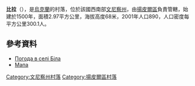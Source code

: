 {{coord|48|15|6|N|28|13|16|E|scale:30000|display=title}}

'''比拉'''（{{lang-uk|Біла}}），是[[烏克蘭|烏克蘭]]的村落，位於該國西南部[[文尼察州|文尼察州]]，由[[揚皮爾區|揚皮爾區]]負責管轄，始建於1500年，面積2.97平方公里，海拔高度68米，2001年人口890，人口密度每平方公里300.1人。

==參考資料==
* [http://weather.in.ua/ua/vinnickaja/1186 Погода в селі Біла] {{Wayback|url=http://weather.in.ua/ua/vinnickaja/1186 |date=20111220071702 }}
* [http://uamaps.com/ukraine-map/vinnitskaya/yampolskiy/belaya/ Мапа] {{Wayback|url=http://uamaps.com/ukraine-map/vinnitskaya/yampolskiy/belaya/ |date=20080619223542 }}

[[Category:文尼察州村落|Category:文尼察州村落]]
[[Category:揚皮爾區村落|Category:揚皮爾區村落]]


{{Vinnytsia-geo-stub}}